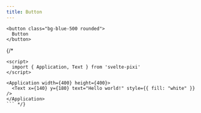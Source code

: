 ```yaml
---
title: Button
---
```


```svelte example
<button class="bg-blue-500 rounded">
  Button
</button>
```
























{/* 

```svelte example client:only
<script>
  import { Application, Text } from 'svelte-pixi'
</script>

<Application width={400} height={400}>
  <Text x={140} y={180} text="Hello world!" style={{ fill: "white" }} />
</Application> 
``` */}
